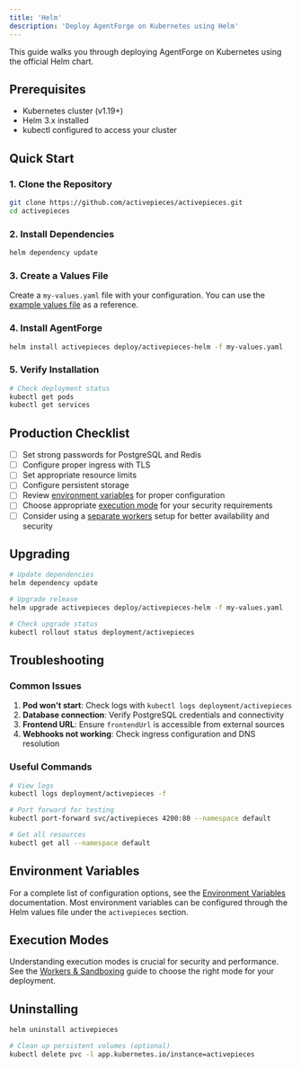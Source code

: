 ```yaml
---
title: 'Helm'
description: 'Deploy AgentForge on Kubernetes using Helm'
---
```


This guide walks you through deploying AgentForge on Kubernetes using the official Helm chart.

## Prerequisites

- Kubernetes cluster (v1.19+)
- Helm 3.x installed
- kubectl configured to access your cluster

## Quick Start

### 1. Clone the Repository

```bash
git clone https://github.com/activepieces/activepieces.git
cd activepieces
```

### 2. Install Dependencies

```bash
helm dependency update
```

### 3. Create a Values File

Create a `my-values.yaml` file with your configuration. You can use the [example values file](https://github.com/activepieces/activepieces/blob/main/deploy/activepieces-helm/values.yaml) as a reference.

### 4. Install AgentForge

```bash
helm install activepieces deploy/activepieces-helm -f my-values.yaml
```

### 5. Verify Installation

```bash
# Check deployment status
kubectl get pods
kubectl get services

```

## Production Checklist

- [ ] Set strong passwords for PostgreSQL and Redis
- [ ] Configure proper ingress with TLS
- [ ] Set appropriate resource limits
- [ ] Configure persistent storage
- [ ] Review [environment variables](/docs/install/configuration/environment-variables) for proper configuration
- [ ] Choose appropriate [execution mode](/docs/install/architecture/workers) for your security requirements
- [ ] Consider using a [separate workers](/docs/install/configuration/separate-workers) setup for better availability and security

## Upgrading

```bash
# Update dependencies
helm dependency update

# Upgrade release
helm upgrade activepieces deploy/activepieces-helm -f my-values.yaml

# Check upgrade status
kubectl rollout status deployment/activepieces
```

## Troubleshooting

### Common Issues

1. **Pod won't start**: Check logs with `kubectl logs deployment/activepieces`
2. **Database connection**: Verify PostgreSQL credentials and connectivity
3. **Frontend URL**: Ensure `frontendUrl` is accessible from external sources
4. **Webhooks not working**: Check ingress configuration and DNS resolution

### Useful Commands

```bash
# View logs
kubectl logs deployment/activepieces -f

# Port forward for testing
kubectl port-forward svc/activepieces 4200:80 --namespace default

# Get all resources
kubectl get all --namespace default
```

## Environment Variables

For a complete list of configuration options, see the [Environment Variables](/docs/install/configuration/environment-variables) documentation. Most environment variables can be configured through the Helm values file under the `activepieces` section.

## Execution Modes

Understanding execution modes is crucial for security and performance. See the [Workers & Sandboxing](/docs/install/architecture/workers) guide to choose the right mode for your deployment.

## Uninstalling

```bash
helm uninstall activepieces

# Clean up persistent volumes (optional)
kubectl delete pvc -l app.kubernetes.io/instance=activepieces
```
